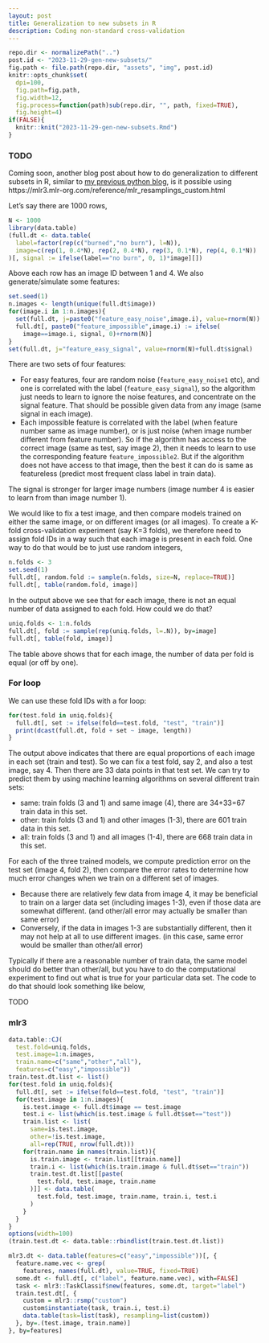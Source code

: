 ```yaml
---
layout: post
title: Generalization to new subsets in R
description: Coding non-standard cross-validation 
---
```


```r
repo.dir <- normalizePath("..")
post.id <- "2023-11-29-gen-new-subsets/"
fig.path <- file.path(repo.dir, "assets", "img", post.id)
knitr::opts_chunk$set(
  dpi=100,
  fig.path=fig.path,
  fig.width=12,
  fig.process=function(path)sub(repo.dir, "", path, fixed=TRUE),
  fig.height=4)
if(FALSE){
  knitr::knit("2023-11-29-gen-new-subsets.Rmd")
}
```

### TODO

Coming soon, another blog post about how to do generalization to
different subsets in R, similar to [my previous python
blog](https://tdhock.github.io/blog/2022/generalization-to-new-subsets/),
is it possible using 
https://mlr3.mlr-org.com/reference/mlr_resamplings_custom.html

Let's say there are 1000 rows,

```r
N <- 1000
library(data.table)
(full.dt <- data.table(
  label=factor(rep(c("burned","no burn"), l=N)),
  image=c(rep(1, 0.4*N), rep(2, 0.4*N), rep(3, 0.1*N), rep(4, 0.1*N))
)[, signal := ifelse(label=="no burn", 0, 1)*image][])
```

Above each row has an image ID between 1 and 4. We also generate/simulate some features:

```r
set.seed(1)
n.images <- length(unique(full.dt$image))
for(image.i in 1:n.images){
  set(full.dt, j=paste0("feature_easy_noise",image.i), value=rnorm(N))
  full.dt[, paste0("feature_impossible",image.i) := ifelse(
    image==image.i, signal, 0)+rnorm(N)]
}
set(full.dt, j="feature_easy_signal", value=rnorm(N)+full.dt$signal)
```

There are two sets of four features:

* For easy features, four are random noise (`feature_easy_noise1`
  etc), and one is correlated with the label (`feature_easy_signal`),
  so the algorithm just needs to learn to ignore the noise features,
  and concentrate on the signal feature. That should be possible given
  data from any image (same signal in each image).
* Each impossible feature is correlated with the label (when feature
  number same as image number), or is just noise (when image number
  different from feature number). So if the algorithm has access to
  the correct image (same as test, say image 2), then it needs to
  learn to use the corresponding feature `feature_impossible2`. But if
  the algorithm does not have access to that image, then the best it
  can do is same as featureless (predict most frequent class label in
  train data).
  
The signal is stronger for larger image numbers (image number 4 is
easier to learn from than image number 1).

We would like to fix a test image, and then compare models trained on
either the same image, or on different images (or all images). To
create a K-fold cross-validation experiment (say K=3 folds), we
therefore need to assign fold IDs in a way such that each image is
present in each fold. One way to do that would be to just use random
integers,

```r
n.folds <- 3
set.seed(1)
full.dt[, random.fold := sample(n.folds, size=N, replace=TRUE)]
full.dt[, table(random.fold, image)]
```

In the output above we see that for each image, there is not an equal
number of data assigned to each fold. How could we do that?

```r
uniq.folds <- 1:n.folds
full.dt[, fold := sample(rep(uniq.folds, l=.N)), by=image]
full.dt[, table(fold, image)]
```

The table above shows that for each image, the number of data per fold
is equal (or off by one).

### For loop

We can use these fold IDs with a for loop:

```r
for(test.fold in uniq.folds){
  full.dt[, set := ifelse(fold==test.fold, "test", "train")]
  print(dcast(full.dt, fold + set ~ image, length))
}
```

The output above indicates that there are equal proportions of each
image in each set (train and test). So we can fix a test fold, say 2,
and also a test image, say 4. Then there are 33 data points in that
test set. We can try to predict them by using machine learning
algorithms on several different train sets: 

* same: train folds (3 and 1) and same image (4), there are 34+33=67
  train data in this set.
* other: train folds (3 and 1) and other images (1-3), there are 601
  train data in this set.
* all: train folds (3 and 1) and all images (1-4), there are 668 train
  data in this set.

For each of the three trained models, we compute prediction error on
the test set (image 4, fold 2), then compare the error rates to
determine how much error changes when we train on a different set of
images.

* Because there are relatively few data from image 4, it may be
  beneficial to train on a larger data set (including images 1-3),
  even if those data are somewhat different. (and other/all error may
  actually be smaller than same error)
* Conversely, if the data in images 1-3 are substantially different,
  then it may not help at all to use different images. (in this case,
  same error would be smaller than other/all error)
  
Typically if there are a reasonable number of train data, the same
model should do better than other/all, but you have to do the
computational experiment to find out what is true for your particular
data set. The code to do that should look something like below,

TODO

### mlr3

```r
data.table::CJ(
  test.fold=uniq.folds,
  test.image=1:n.images,
  train.name=c("same","other","all"),
  features=c("easy","impossible"))
train.test.dt.list <- list()
for(test.fold in uniq.folds){
  full.dt[, set := ifelse(fold==test.fold, "test", "train")]
  for(test.image in 1:n.images){
    is.test.image <- full.dt$image == test.image
    test.i <- list(which(is.test.image & full.dt$set=="test"))
    train.list <- list(
      same=is.test.image,
      other=!is.test.image,
      all=rep(TRUE, nrow(full.dt)))
    for(train.name in names(train.list)){
      is.train.image <- train.list[[train.name]]
      train.i <- list(which(is.train.image & full.dt$set=="train"))
      train.test.dt.list[[paste(
        test.fold, test.image, train.name
      )]] <- data.table(
        test.fold, test.image, train.name, train.i, test.i
      )
    }
  }
}
options(width=100)
(train.test.dt <- data.table::rbindlist(train.test.dt.list))

mlr3.dt <- data.table(features=c("easy","impossible"))[, {
  feature.name.vec <- grep(
    features, names(full.dt), value=TRUE, fixed=TRUE)
  some.dt <- full.dt[, c("label", feature.name.vec), with=FALSE]
  task <- mlr3::TaskClassif$new(features, some.dt, target="label")
  train.test.dt[, {
    custom = mlr3::rsmp("custom")
    custom$instantiate(task, train.i, test.i)
    data.table(task=list(task), resampling=list(custom))
  }, by=.(test.image, train.name)]
}, by=features]
```
